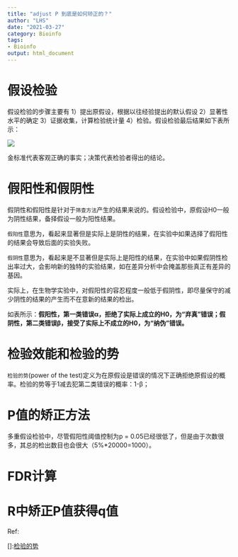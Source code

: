 ```yaml
---
title: "adjust P 到底是如何矫正的？"
author: "LHS"
date: "2021-03-27"
category: Bioinfo
tags: 
- Bioinfo
output: html_document
---
```


# 假设检验

假设检验的步骤主要有 1）提出原假设，根据以往经验提出的默认假设 2）显著性水平的确定 3）证据收集，计算检验统计量 4）检验。假设检验最后结果如下表所示：

![](https://user-images.githubusercontent.com/38640955/117126549-77846b80-adcd-11eb-9b30-15425b32bc18.png)

金标准代表客观正确的事实；决策代表检验者得出的结论。

# 假阳性和假阴性

假阴性和假阳性是针对于`筛查方法`产生的结果来说的。假设检验中，原假设H0一般为阴性结果，备择假设一般为阳性结果。 


`假阳性`意思为，看起来显著但是实际上是阴性的结果，在实验中如果选择了假阳性的结果会导致后面的实验失败。

`假阴性`意思为，看起来是不显著但是实际上是阳性的结果，在实验中如果假阴性检出率过大，会影响新的独特的实验结果，如在差异分析中会掩盖那些真正有差异的基因。

实际上，在生物学实验中，对假阳性的容忍程度一般低于假阴性，即尽量保守的减少阴性的结果的产生而不在意新的结果的检出。

如表所示：**假阳性，第一类错误α，拒绝了实际上成立的H0，为“弃真”错误；假阴性，第二类错误β，接受了实际上不成立的H0，为“纳伪”错误。**

# 检验效能和检验的势

`检验的势`(power of the test)定义为在原假设是错误的情况下正确拒绝原假设的概率。检验的势等于1减去犯第二类错误的概率：1-β；


# P值的矫正方法

多重假设检验中，尽管假阳性阈值控制为p = 0.05已经很低了，但是由于次数很多，其总的检出数目也会很大（5%*20000=1000）。



# FDR计算

# R中矫正P值获得q值



Ref:

[]:[检验的势](https://blog.csdn.net/huangguohui_123/article/details/103781521)





